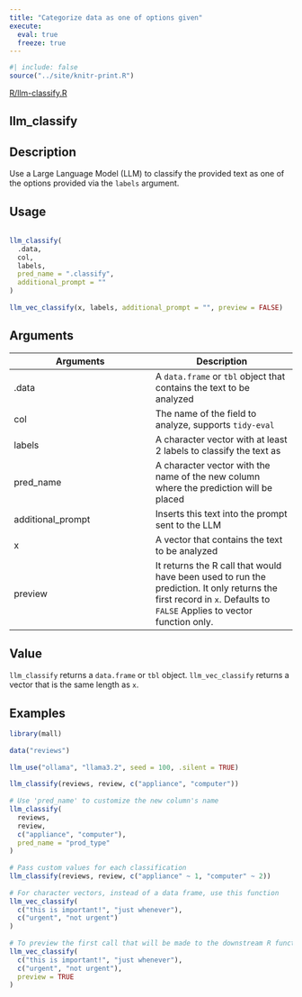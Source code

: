 ```yaml
---
title: "Categorize data as one of options given"
execute:
  eval: true
  freeze: true
---
```


```r
#| include: false
source("../site/knitr-print.R")
```

[R/llm-classify.R](https://github.com/mlverse/mall/blob/main/r/R/llm-classify.R)

## llm_classify

## Description
 Use a Large Language Model (LLM) to classify the provided text as one of the options provided via the `labels` argument. 


## Usage
```r
 
llm_classify( 
  .data, 
  col, 
  labels, 
  pred_name = ".classify", 
  additional_prompt = "" 
) 
 
llm_vec_classify(x, labels, additional_prompt = "", preview = FALSE) 
```

## Arguments
|Arguments|Description|
|---|---|
| .data | A `data.frame` or `tbl` object that contains the text to be analyzed |
| col | The name of the field to analyze, supports `tidy-eval` |
| labels | A character vector with at least 2 labels to classify the text as |
| pred_name | A character vector with the name of the new column where the prediction will be placed |
| additional_prompt | Inserts this text into the prompt sent to the LLM |
| x | A vector that contains the text to be analyzed |
| preview | It returns the R call that would have been used to run the prediction. It only returns the first record in `x`. Defaults to `FALSE` Applies to vector function only. |



## Value
 `llm_classify` returns a `data.frame` or `tbl` object. `llm_vec_classify` returns a vector that is the same length as `x`. 


## Examples
```r
 
 
library(mall) 
 
data("reviews") 
 
llm_use("ollama", "llama3.2", seed = 100, .silent = TRUE) 
 
llm_classify(reviews, review, c("appliance", "computer")) 
 
# Use 'pred_name' to customize the new column's name 
llm_classify( 
  reviews, 
  review, 
  c("appliance", "computer"), 
  pred_name = "prod_type" 
) 
 
# Pass custom values for each classification 
llm_classify(reviews, review, c("appliance" ~ 1, "computer" ~ 2)) 
 
# For character vectors, instead of a data frame, use this function 
llm_vec_classify( 
  c("this is important!", "just whenever"), 
  c("urgent", "not urgent") 
) 
 
# To preview the first call that will be made to the downstream R function 
llm_vec_classify( 
  c("this is important!", "just whenever"), 
  c("urgent", "not urgent"), 
  preview = TRUE 
) 
 
```


